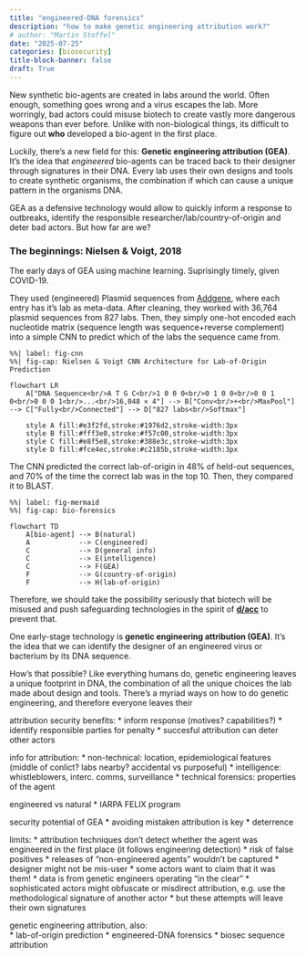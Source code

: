 ```yaml
---
title: "engineered-DNA forensics"
description: "how to make genetic engineering attribution work?"
# author: "Martin Stoffel"
date: "2025-07-25"
categories: [biosecurity]
title-block-banner: false
draft: True
---
```



New synthetic bio-agents are created in labs around the world. Often enough, something goes wrong and a virus escapes the lab. More worringly, bad actors could misuse biotech to create vastly more dangerous weapons than ever before. Unlike with non-biological things, its difficult to figure out **who** developed a bio-agent in the first place.

Luckily, there's a new field for this: **Genetic engineering attribution (GEA)**. It's the idea that *engineered* bio-agents can be traced back to their designer through signatures in their DNA. Every lab uses their own designs and tools to create synthetic organisms, the combination if which can cause a unique pattern in the organisms DNA. 

GEA as a defensive technology would allow to quickly inform a response to outbreaks, identify the responsible researcher/lab/country-of-origin and deter bad actors. But how far are we?

### The beginnings: Nielsen & Voigt, 2018

The early days of GEA using machine learning. Suprisingly timely, given COVID-19. 

They used (engineered) Plasmid sequences from [Addgene](https://www.addgene.org/), where each entry has it's lab as meta-data. After cleaning, they worked with 36,764 plasmid sequences from 827 labs. Then, they simply one-hot encoded each nucleotide matrix (sequence length was sequence+reverse complement) into a simple CNN to predict which of the labs the sequence came from. 

```mermaid
%%| label: fig-cnn
%%| fig-cap: Nielsen & Voigt CNN Architecture for Lab-of-Origin Prediction

flowchart LR
    A["DNA Sequence<br/>A T G C<br/>1 0 0 0<br/>0 1 0 0<br/>0 0 1 0<br/>0 0 0 1<br/>...<br/>16,048 × 4"] --> B["Conv<br/>+<br/>MaxPool"] --> C["Fully<br/>Connected"] --> D["827 labs<br/>Softmax"]
    
    style A fill:#e3f2fd,stroke:#1976d2,stroke-width:3px
    style B fill:#fff3e0,stroke:#f57c00,stroke-width:3px
    style C fill:#e8f5e8,stroke:#388e3c,stroke-width:3px
    style D fill:#fce4ec,stroke:#c2185b,stroke-width:3px
```

The CNN predicted the correct lab-of-origin in 48% of held-out sequences, and 70% of the time the correct lab was in the top 10. 
Then, they compared it to BLAST.

```mermaid
%%| label: fig-mermaid
%%| fig-cap: bio-forensics

flowchart TD
    A[bio-agent] --> B(natural)
    A            --> C(engineered)
    C            --> D(general info)
    C            --> E(intelligence)
    C            --> F(GEA)
    F            --> G(country-of-origin)
    F            --> H(lab-of-origin)    
```





Therefore, we should take the possibility seriously that biotech will be misused and push safeguarding technologies in the spirit of [**d/acc**](../dacc-bio/) to prevent that.

One early-stage technology is **genetic engineering attribution (GEA)**. It's the idea that we can identify the designer of an engineered virus or bacterium by its DNA sequence. 

How's that possible? Like everything humans do, genetic engineering leaves a unique footprint in DNA, the combination of all the unique choices the lab made about design and tools. There's a myriad ways on how to do genetic engineering, and therefore everyone leaves their

attribution security benefits:
* inform response (motives? capabilities?)
* identify responsible parties for penalty
* succesful attribution can deter other actors

info for attribution:
* non-technical: location, epidemiological features (middle of conlict? labs nearby? accidental vs purposeful)
* intelligence: whistleblowers, interc. comms, surveillance
* technical forensics: properties of the agent

engineered vs natural
* IARPA FELIX program

security potential of GEA
* avoiding mistaken attribution is key
* deterrence

limits:
* attribution techniques don't detect whether the agent was engineered in the first place (it follows engineering detection)
* risk of false positives
* releases of "non-engineered agents" wouldn't be captured
* designer might not be mis-user
* some actors want to claim that it was them!
* data is from genetic engineers operating "in the clear" 
* sophisticated actors might obfuscate or misdirect attribution,
e.g. use the methodological signature of another actor
    * but these attempts will leave their own signatures

genetic engineering attribution, also:  
* lab-of-origin prediction
* engineered-DNA forensics
* biosec sequence attribution
